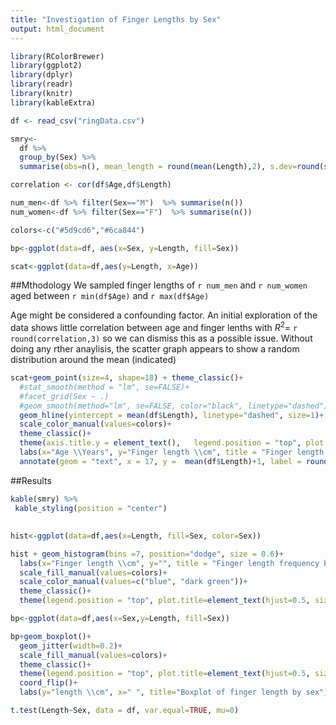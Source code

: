 ```yaml
---
title: "Investigation of Finger Lengths by Sex"
output: html_document
---
```



```r
library(RColorBrewer)
library(ggplot2)
library(dplyr)
library(readr)
library(knitr)
library(kableExtra)

df <- read_csv("ringData.csv")

smry<-
  df %>%
  group_by(Sex) %>%
  summarise(obs=n(), mean_length = round(mean(Length),2), s.dev=round(sd(Length),2), var=round(var(Length),2) )

correlation <- cor(df$Age,df$Length)

num_men<-df %>% filter(Sex=="M")  %>% summarise(n())
num_women<-df %>% filter(Sex=="F")  %>% summarise(n())

colors<-c("#5d9cd6","#6ca844")

bp<-ggplot(data=df, aes(x=Sex, y=Length, fill=Sex))

scat<-ggplot(data=df,aes(y=Length, x=Age))  


```
##Mthodology
We sampled  finger lengths of `r num_men` and `r num_women` aged between `r min(df$Age)` and `r max(df$Age)`

Age might be considered a confounding factor. An initial exploration of the data shows little correlation between age and finger lenths with $R^2=$ `r round(correlation,3)` so we can dismiss this as a possible issue.  Without doing any rther anaylisis, the scatter graph appears to show a random distribution around the mean (indicated)

```r
scat+geom_point(size=4, shape=18) + theme_classic()+
  #stat_smooth(method = "lm", se=FALSE)+
  #facet_grid(Sex ~ .)
  #geom_smooth(method="lm", se=FALSE, color="black", linetype="dashed")+
  geom_hline(yintercept = mean(df$Length), linetype="dashed", size=1)+
  scale_color_manual(values=colors)+
  theme_classic()+
  theme(axis.title.y = element_text(),   legend.position = "top", plot.title=element_text(hjust=0.5, size=20))+
  labs(x="Age \\Years", y="Finger length \\cm", title = "Finger length against age")+
  annotate(geom = "text", x = 17, y =  mean(df$Length)+1, label = round(mean(df$Length),2))
```

##Results
```r
kable(smry) %>%
 kable_styling(position = "center")

```
##
##  
    



```r
hist<-ggplot(data=df,aes(x=Length, fill=Sex, color=Sex))

hist + geom_histogram(bins =7, position="dodge", size = 0.6)+
  labs(x="Finger length \\cm", y="", title = "Finger length frequency by sex")+
  scale_fill_manual(values=colors)+
  scale_color_manual(values=c("blue", "dark green"))+
  theme_classic()+
  theme(legend.position = "top", plot.title=element_text(hjust=0.5, size=20))

bp<-ggplot(data=df,aes(x=Sex,y=Length, fill=Sex))  

bp+geom_boxplot()+
  geom_jitter(width=0.2)+
  scale_fill_manual(values=colors)+
  theme_classic()+
  theme(legend.position = "top", plot.title=element_text(hjust=0.5, size=20))+
  coord_flip()+
  labs(y="length \\cm", x=" ", title="Boxplot of finger length by sex")
```

  
    
```r
t.test(Length~Sex, data = df, var.equal=TRUE, mu=0)
```